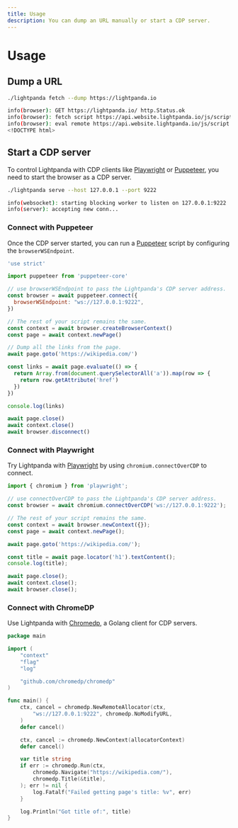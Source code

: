 ```yaml
---
title: Usage
description: You can dump an URL manually or start a CDP server.
---
```


# Usage

## Dump a URL

```sh copy
./lightpanda fetch --dump https://lightpanda.io
```
```sh
info(browser): GET https://lightpanda.io/ http.Status.ok
info(browser): fetch script https://api.website.lightpanda.io/js/script.js: http.Status.ok
info(browser): eval remote https://api.website.lightpanda.io/js/script.js: TypeError: Cannot read properties of undefined (reading 'pushState')
<!DOCTYPE html>
```

## Start a CDP server

To control Lightpanda with CDP clients like
[Playwright](https://playwright.dev/) or [Puppeteer](https://pptr.dev/), you
need to start the browser as a CDP server.

```sh copy
./lightpanda serve --host 127.0.0.1 --port 9222
```
```sh
info(websocket): starting blocking worker to listen on 127.0.0.1:9222
info(server): accepting new conn...
```

### Connect with Puppeteer

Once the CDP server started, you can run a [Puppeteer](https://playwright.dev/)
script by configuring the `browserWSEndpoint`.

```javascript copy
'use strict'

import puppeteer from 'puppeteer-core'

// use browserWSEndpoint to pass the Lightpanda's CDP server address.
const browser = await puppeteer.connect({
  browserWSEndpoint: "ws://127.0.0.1:9222",
})

// The rest of your script remains the same.
const context = await browser.createBrowserContext()
const page = await context.newPage()

// Dump all the links from the page.
await page.goto('https://wikipedia.com/')

const links = await page.evaluate(() => {
  return Array.from(document.querySelectorAll('a')).map(row => {
    return row.getAttribute('href')
  })
})

console.log(links)

await page.close()
await context.close()
await browser.disconnect()
```

### Connect with Playwright

Try Lightpanda with [Playwright](https://playwright.dev/) by using
`chromium.connectOverCDP` to connect.

```javascript copy
import { chromium } from 'playwright';

// use connectOverCDP to pass the Lightpanda's CDP server address.
const browser = await chromium.connectOverCDP('ws://127.0.0.1:9222');

// The rest of your script remains the same.
const context = await browser.newContext({});
const page = await context.newPage();

await page.goto('https://wikipedia.com/');

const title = await page.locator('h1').textContent();
console.log(title);

await page.close();
await context.close();
await browser.close();
```

### Connect with ChromeDP

Use Lightpanda with [Chromedp](https://github.com/chromedp/chromedp), a Golang
client for CDP servers.

```go copy
package main

import (
    "context"
    "flag"
    "log"

    "github.com/chromedp/chromedp"
)

func main() {
    ctx, cancel = chromedp.NewRemoteAllocator(ctx,
        "ws://127.0.0.1:9222", chromedp.NoModifyURL,
    )
    defer cancel()

    ctx, cancel := chromedp.NewContext(allocatorContext)
    defer cancel()

    var title string
    if err := chromedp.Run(ctx,
        chromedp.Navigate("https://wikipedia.com/"),
        chromedp.Title(&title),
    ); err != nil {
        log.Fatalf("Failed getting page's title: %v", err)
    }

    log.Println("Got title of:", title)
}
```
